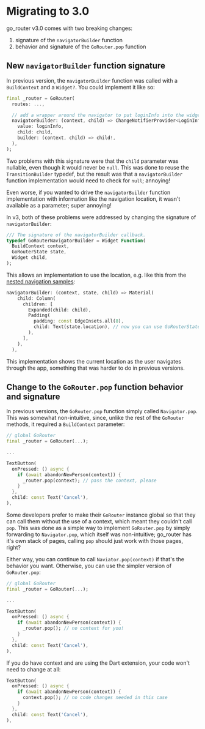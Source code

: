 # Migrating to 3.0

go_router v3.0 comes with two breaking changes:

1. signature of the `navigatorBuilder` function
1. behavior and signature of the `GoRouter.pop` function

## New `navigatorBuilder` function signature

In previous version, the `navigatorBuilder` function was called with a
`BuildContext` and a `Widget?`. You could implement it like so:

```dart
final _router = GoRouter(
  routes: ...,

  // add a wrapper around the navigator to put loginInfo into the widget tree
  navigatorBuilder: (context, child) => ChangeNotifierProvider<LoginInfo>.value(
    value: loginInfo,
    child: child,
    builder: (context, child) => child!,
  ),
);
```

Two problems with this signature were that the `child` parameter was nullable,
even though it would never be `null`. This was done to reuse the
`TransitionBuilder` typedef, but the result was that a `navigatorBuilder`
function implementation would need to check for `null`; annoying!

Even worse, if you wanted to drive the `navigatorBuilder` function
implementation with information like the navigation location, it wasn't
available as a parameter; super annoying!

In v3, both of these problems were addressed by changing the signature of
`navigatorBuilder`:

```dart
/// The signature of the navigatorBuilder callback.
typedef GoRouterNavigatorBuilder = Widget Function(
  BuildContext context,
  GoRouterState state,
  Widget child,
);
```

This allows an implementation to use the location, e.g. like this from the
[nested navigation
samples](https://github.com/csells/go_router/blob/main/go_router/example/lib/nested_nav.dart):

```dart
navigatorBuilder: (context, state, child) => Material(
    child: Column(
      children: [
        Expanded(child: child),
        Padding(
          padding: const EdgeInsets.all(8),
          child: Text(state.location), // now you can use GoRouterState
        ),
      ],
    ),
  ),
```

This implementation shows the current location as the user navigates through the
app, something that was harder to do in previous versions.

## Change to the `GoRouter.pop` function behavior and signature

In previous versions, the `GoRouter.pop` function simply called `Navigator.pop`.
This was somewhat non-intuitive, since, unlike the rest of the `GoRouter`
methods, it required a `BuildContext` parameter:

```dart
// global GoRouter
final _router = GoRouter(...);

...

TextButton(
  onPressed: () async {
    if (await abandonNewPerson(context)) {
      _router.pop(context); // pass the context, please
    }
  },
  child: const Text('Cancel'),
),
```

Some developers prefer to make their `GoRouter` instance global so that they can
call them without the use of a context, which meant they couldn't call `pop`.
This was done as a simple way to implement `GoRouter.pop` by simply forwarding
to `Navigator.pop`, which itself was non-intuitive; go_router has it's own stack
of pages, calling `pop` should just work with those pages, right?

Either way, you can continue to call `Naviator.pop(context)` if that's the
behavior you want. Otherwise, you can use the simpler version of `GoRouter.pop`:

```dart
// global GoRouter
final _router = GoRouter(...);

...

TextButton(
  onPressed: () async {
    if (await abandonNewPerson(context)) {
      _router.pop(); // no context for you!
    }
  },
  child: const Text('Cancel'),
),
```

If you do have context and are using the Dart extension, your code won't need to
change at all:

```dart
TextButton(
  onPressed: () async {
    if (await abandonNewPerson(context)) {
      context.pop(); // no code changes needed in this case
    }
  },
  child: const Text('Cancel'),
),
```